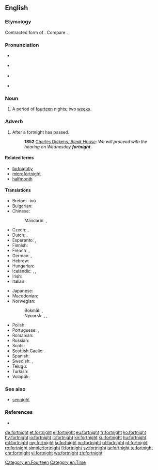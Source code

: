 ==English==
{{was wotd|2009|February|6}}
{{wikipedia}}

===Etymology===
Contracted form of {{etyl|ang|en}} {{m|ang|fēowertȳne||fourteen}} {{m|ang|niht||nights}}. Compare {{m|en|sennight}}.

===Pronunciation===
* {{a|RP}} {{IPA|/ˈfɔːt.naɪt/|lang=en}}
* {{a|GenAm}} {{IPA|/ˈfɔɹt.naɪt/|lang=en}}
* {{a|NY}} {{IPA|[ˈfɔəʔ.nɐjʔ]|lang=en}}
* {{audio|en-us-fortnight.ogg|Audio (US)|lang=en}}

===Noun===
{{en-noun}}

# {{context|chiefly|UK|Ireland|Australia|New Zealand|lang=en}} A period of [[fourteen]] nights; two [[week]]s.

===Adverb===
{{en-adv|-}}

# After a fortnight has passed.
#: '''1852''' [http://www.gutenberg.org/dirs/etext97/blkhs12.txt Charles Dickens, ''Bleak House'']: ''We will proceed with the hearing on Wednesday '''fortnight'''''.

====Related terms====
* [[fortnightly]]
* [[microfortnight]]
* [[halfmonth]]

====Translations====
{{trans-top|period of two weeks}}
* Breton: {{t-check|br|pemzektez|m-p}} -ioù
* Bulgarian: {{t|bg|две седмици|sc=Cyrl}}
* Chinese:
*: Mandarin: {{t|cmn|[[两]][[周]]|sc=Hani}}, {{t|cmn|[[兩]][[周]]|tr=liǎngzhōu|sc=Hani}}
* Czech: {{t|cs|dva týdny|m-p}}, {{t|cs|čtrnáct dní|m-p}}
* Dutch: {{t|nl|[[veertien]] [[dagen]]|p}}, {{t|nl|[[twee]] [[weken]]|p}}
* Esperanto: {{t-check|eo|duonmonato}}, {{t-check|eo|[[du]] [[semajno]]j}} <!-- was "[[du]] [[semajno]]j" - assumed sum-of-parts; if an idiom, remove the wikilinks to the individual words. see [[User:Kephir/gadgets/xte#Translation_fixing]] -->
* Finnish: {{t|fi|[[kaksi]] [[viikkoa]]}}
* French: {{t+|fr|quatorzième|f}} {{qualifier|approx.}},{{t|fr|quatorze jours|m-p}}
* German: {{t|de|[[vierzehn]] [[Tag|Tage]]}}, {{t|de|[[zwei]] [[Wochen]]}}
* Hebrew: {{t|he|שבועיים|m-d|tr=shvu'ayím|alt=שבועיים \ שְׁבוּעַיִם|sc=Hebr}}
* Hungarian: {{t|hu|két hét}}
* Icelandic: {{t|is|tvær vikur|f-p}}, {{t|is|hálfur mánuður|m}}, {{t|is|fjórtán dagar|m-p}}
* Irish: {{t|ga|coicís|f}}
* Italian: {{t|it|([[periodo]] di) [[due]] [[settimana|settimane]]}}
{{trans-mid}}
* Japanese: {{t|ja|二週間|tr=にしゅうかん, nishūkan|sc=Jpan}}
* Macedonian: {{t|mk|[[два|две]] [[недела|не́дели]]|sc=Cyrl}}
* Norwegian:
*: Bokmål: {{t|nb|to uker|p}}, {{t|nb|fjorten dager|p}}
*: Nynorsk: {{t|nn|to veker|p}}, {{t|nn|fjorten dagar|p}}, {{t|nn|fjortendagar|p}}
* Polish: {{t|pl|[[dwa]] [[tygodnie]]|m-p-in}}
* Portuguese: {{t|pt|[[duas]] [[semanas]]|f-p}}, {{t|pt|[[quatorze]]/[[catorze]] [[dias]]|m-p}}
* Romanian: {{t|ro|două săptămâni|f-p}}
* Russian: {{t|ru|[[два|две]] [[неделя|неде́ли]]}}
* Scots: {{t|sco|fortnicht}}
* Scottish Gaelic: {{t|gd|cola-deug|m}}
* Spanish: {{t+|es|quincena|f}}
* Swedish: {{t|sv|[[två]] [[veckor]]|p}}, {{t|sv|[[fjorton]] [[dagar]]}}
* Telugu: {{t+|te|పక్షము|sc=Telu}}
* Turkish: {{t|tr|iki hafta}}
* Volapük: {{t+|vo|telvig}}
{{trans-bottom}}

===See also===
* [[sennight]]

===References===
* {{R:Merriam Webster Online|fortnight}}

[[Category:en:Fourteen]]
[[Category:en:Time]]

[[de:fortnight]]
[[et:fortnight]]
[[el:fortnight]]
[[eu:fortnight]]
[[fr:fortnight]]
[[ko:fortnight]]
[[hy:fortnight]]
[[io:fortnight]]
[[it:fortnight]]
[[kn:fortnight]]
[[ku:fortnight]]
[[hu:fortnight]]
[[ml:fortnight]]
[[my:fortnight]]
[[ja:fortnight]]
[[no:fortnight]]
[[pl:fortnight]]
[[pt:fortnight]]
[[ro:fortnight]]
[[simple:fortnight]]
[[fi:fortnight]]
[[sv:fortnight]]
[[ta:fortnight]]
[[te:fortnight]]
[[chr:fortnight]]
[[vi:fortnight]]
[[wa:fortnight]]
[[zh:fortnight]]